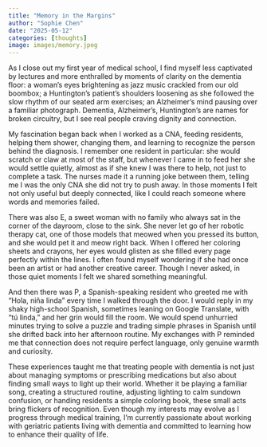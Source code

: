 ```yaml
---
title: "Memory in the Margins"
author: "Sophie Chen"
date: "2025-05-12"
categories: [thoughts]
image: images/memory.jpeg
---
```


As I close out my first year of medical school, I find myself less captivated by lectures and more enthralled by moments of clarity on the dementia floor: 
a woman’s eyes brightening as jazz music crackled from our old boombox; a Huntington's patient's shoulders loosening as she followed the slow rhythm of our seated arm exercises; an Alzheimer’s mind pausing over a familiar photograph.
Dementia, Alzheimer’s, Huntington’s are names for broken circuitry, but I see real people craving dignity and connection. 

My fascination began back when I worked as a CNA, feeding residents, helping them shower, changing them, and learning to recognize the person behind the diagnosis. I
remember one resident in particular: she would scratch or claw at most of the staff, but whenever I came in to feed her she would settle quietly, almost as if she knew I was there to help, not just to complete a task.
The nurses made it a running joke between them, telling me I was the only CNA she did not try to push away. In those moments I felt not only useful but deeply connected, like I could reach someone where words and memories failed.

There was also E, a sweet woman with no family who always sat in the corner of the dayroom, close to the sink. She never let go of her robotic therapy cat, one of those models that meowed when you pressed its button, and she would pet it and meow right back. 
When I offered her coloring sheets and crayons, her eyes would glisten as she filled every page perfectly within the lines. I often found myself wondering if she had once been an artist or had another creative career. 
Though I never asked, in those quiet moments I felt we shared something meaningful.

And then there was P, a Spanish-speaking resident who greeted me with “Hola, niña linda” every time I walked through the door. I would reply in my shaky high-school Spanish, sometimes leaning on Google Translate, with “tú linda," and her grin would fill the room. 
We would spend unhurried minutes trying to solve a puzzle and trading simple phrases in Spanish until she drifted back into her afternoon routine. My exchanges with P reminded me that connection does not require perfect language, only genuine warmth and curiosity. 

These experiences taught me that treating people with dementia is not just about managing symptoms or prescribing medications but also about finding small ways to light up their world. Whether it be playing a familiar song, creating a structured routine, adjusting lighting to calm sundown confusion, 
or handing residents a simple coloring book, these small acts bring flickers of recognition. Even though my interests may evolve as I progress through medical training, I’m currently passionate about working with geriatric patients living with dementia and committed to learning how to enhance their quality of life.








